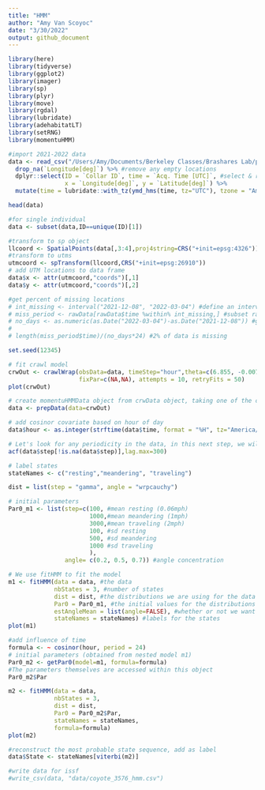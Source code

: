 ```yaml
---
title: "HMM"
author: "Amy Van Scoyoc"
date: "3/30/2022"
output: github_document
---
```


```r
library(here)
library(tidyverse)
library(ggplot2)
library(imager)
library(sp)
library(plyr)
library(move)
library(rgdal)
library(lubridate)
library(adehabitatLT)
library(setRNG)
library(momentuHMM)
```


```r
#import 2021-2022 data
data <- read_csv("/Users/Amy/Documents/Berkeley Classes/Brashares Lab/projects/coyote-movement/data/coyote_2021.12.01_2022.03.04.csv") %>% 
  drop_na(`Longitude[deg]`) %>% #remove any empty locations
  dplyr::select(ID = `Collar ID`, time = `Acq. Time [UTC]`, #select & rename columns
                x = `Longitude[deg]`, y = `Latitude[deg]`) %>%  
  mutate(time = lubridate::with_tz(ymd_hms(time, tz="UTC"), tzone = "America/Los_Angeles"))

head(data)
```

```r
#for single individual
data <- subset(data,ID==unique(ID)[1])

#transform to sp object
llcoord <- SpatialPoints(data[,3:4],proj4string=CRS("+init=epsg:4326"))
#transform to utms
utmcoord <- spTransform(llcoord,CRS("+init=epsg:26910"))
# add UTM locations to data frame
data$x <- attr(utmcoord,"coords")[,1]
data$y <- attr(utmcoord,"coords")[,2]
```



```r
#get percent of missing locations
# int_missing <- interval("2021-12-08", "2022-03-04") #define an interval for this period
# miss_period <- rawData[rawData$time %within% int_missing,] #subset rawData to times in this period
# no_days <- as.numeric(as.Date("2022-03-04")-as.Date("2021-12-08")) #get the number of days
# 
# length(miss_period$time)/(no_days*24) #2% of data is missing
```

```r
set.seed(12345)

# fit crawl model
crwOut <- crawlWrap(obsData=data, timeStep="hour",theta=c(6.855, -0.007), 
                    fixPar=c(NA,NA), attempts = 10, retryFits = 50)
plot(crwOut)

# create momentuHMMData object from crwData object, taking one of the calculated tracks
data <- prepData(data=crwOut)

# add cosinor covariate based on hour of day
data$hour <- as.integer(strftime(data$time, format = "%H", tz="America/Los_Angeles"))

# Let's look for any periodicity in the data, in this next step, we will calculate the Autocorrelation Function
acf(data$step[!is.na(data$step)],lag.max=300)
```


```r
# label states
stateNames <- c("resting","meandering", "traveling")

dist = list(step = "gamma", angle = "wrpcauchy")

# initial parameters 
Par0_m1 <- list(step=c(100, #mean resting (0.06mph)
                       1000,#mean meandering (1mph)
                       3000,#mean traveling (2mph)
                       100, #sd resting
                       500, #sd meandering
                       1000 #sd traveling
                       ),
                angle= c(0.2, 0.5, 0.7)) #angle concentration

# We use fitHMM to fit the model
m1 <- fitHMM(data = data, #the data
             nbStates = 3, #number of states
             dist = dist, #the distributions we are using for the data streams
             Par0 = Par0_m1, #the initial values for the distributions
             estAngleMean = list(angle=FALSE), #whether or not we want to calculate the angle mean
             stateNames = stateNames) #labels for the states 
plot(m1)
```

```r
#add influence of time 
formula <- ~ cosinor(hour, period = 24)
# initial parameters (obtained from nested model m1)
Par0_m2 <- getPar0(model=m1, formula=formula)
#The parameters themselves are accessed within this object
Par0_m2$Par
```

```r
m2 <- fitHMM(data = data, 
             nbStates = 3, 
             dist = dist, 
             Par0 = Par0_m2$Par,
             stateNames = stateNames, 
             formula=formula)
plot(m2)
```

```r
#reconstruct the most probable state sequence, add as label
data$State <- stateNames[viterbi(m2)]

#write data for issf
#write_csv(data, "data/coyote_3576_hmm.csv")
```

